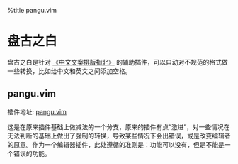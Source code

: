 %title pangu.vim

= 盘古之白 =

盘古之白是针对 [[https://github.com/mzlogin/chinese-copywriting-guidelines|《中文文案排版指北》]] 的辅助插件，可以自动对不规范的格式做一些转换，比如给中文和英文之间添加空格。

== pangu.vim ==

插件地址: [[https://github.com/zcodes/pangu.vim|pangu.vim]]

这是在原来插件基础上做减法的一个分支，原来的插件有点“激进”，对一些情况在无法判断的基础上做出了强制的转换，导致某些情况下会出错误，或是改变编辑者的原意。作为一个编辑器插件，此处遵循的准则是：功能可以没有，但是不能是一个错误的功能。

{{{class="brush: vimwiki"
%% 这两种情况下无需处理，而不是强制处理
[[hello|中文]]
https://www.baidu.com/s?wd=中文&lang=中文
}}}
